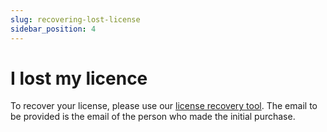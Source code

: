 ```yaml
---
slug: recovering-lost-license
sidebar_position: 4
---
```


# I lost my licence

To recover your license, please use our [license recovery tool](https://levelup.plus/recover). The email to be provided is the email of the person who made the initial purchase.
